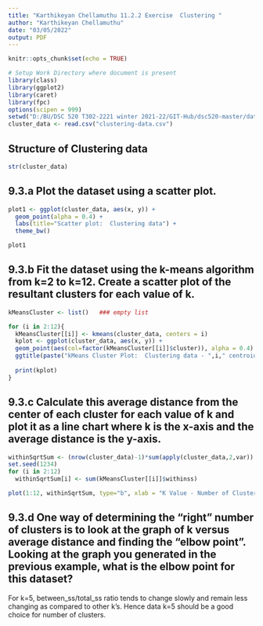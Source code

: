 ---
title: "Karthikeyan Chellamuthu 11.2.2 Exercise  Clustering "
author: "Karthikeyan Chellamuthu"
date: "03/05/2022"
output: PDF
---

```{r setup, include=FALSE}
knitr::opts_chunk$set(echo = TRUE)
```

```{r echo = FALSE, message=FALSE}
# Setup Work Directory where document is present
library(class)
library(ggplot2)
library(caret)
library(fpc)
options(scipen = 999)
setwd("D:/BU/DSC 520 T302-2221 winter 2021-22/GIT-Hub/dsc520-master/data")
cluster_data <- read.csv("clustering-data.csv")
```

## Structure of Clustering data
```{r echo=FALSE}
str(cluster_data)
```

## 9.3.a Plot the dataset using a scatter plot.
```{r echo=FALSE}
plot1 <- ggplot(cluster_data, aes(x, y)) +
  geom_point(alpha = 0.4) +
  labs(title="Scatter plot:  Clustering data") +
  theme_bw()

plot1
```

## 9.3.b Fit the dataset using the k-means algorithm from  k=2 to k=12. Create a scatter plot of the resultant clusters for each value of k.
```{r echo=FALSE}
kMeansCluster <- list()   ### empty list

for (i in 2:12){ 
  kMeansCluster[[i]] <- kmeans(cluster_data, centers = i)
  kplot <- ggplot(cluster_data, aes(x, y)) + 
  geom_point(aes(col=factor(kMeansCluster[[i]]$cluster)), alpha = 0.4) + 
  ggtitle(paste("kMeans Cluster Plot:  Clustering data - ",i," centroids"))
  
  print(kplot)
}
```

## 9.3.c Calculate this average distance from the center of each cluster for each value of k and plot it as a line chart where k is the x-axis and the average distance is the y-axis.

```{r echo=FALSE}

withinSqrtSum <- (nrow(cluster_data)-1)*sum(apply(cluster_data,2,var))
set.seed(1234)
for (i in 2:12)
  withinSqrtSum[i] <- sum(kMeansCluster[[i]]$withinss)

plot(1:12, withinSqrtSum, type="b", xlab = "K Value - Number of Clusters", ylab = "Within sum of squares", main = "Within groups sum of squares")

```

## 9.3.d One way of determining the “right” number of clusters is to look at the graph of k versus average distance and finding the “elbow point”. Looking at the graph you generated in the previous example, what is the elbow point for this dataset?


For k=5, between_ss/total_ss ratio tends to change slowly and remain less changing as compared to other k’s. Hence data k=5 should be a good choice for number of clusters.
 